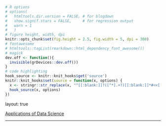```{r setup, include=FALSE}
# R options
# options(
#   htmltools.dir.version = FALSE, # for blogdown
#   show.signif.stars = FALSE,     # for regression output
#   warn = 1
#   )
# figure height, width, dpi
knitr::opts_chunk$set(fig.height = 2.5, fig.width = 5, dpi = 300) 
# fontawesome
# htmltools::tagList(rmarkdown::html_dependency_font_awesome())
# magick
dev.off <- function(){
  invisible(grDevices::dev.off())
}
# code highlighting
hook_source <- knitr::knit_hooks$get('source')
knitr::knit_hooks$set(source = function(x, options) {
  x <- stringr::str_replace(x, "^[[:blank:]]?([^*].+?)[[:blank:]]*#<<[[:blank:]]*$", "*\\1")
  hook_source(x, options)
})
```

layout: true
  
<div class="my-footer">
<span>
<a href="https://github.com/DSApps-2020" target="_blank">Applications of Data Science
</a>
</span>
</div>

---